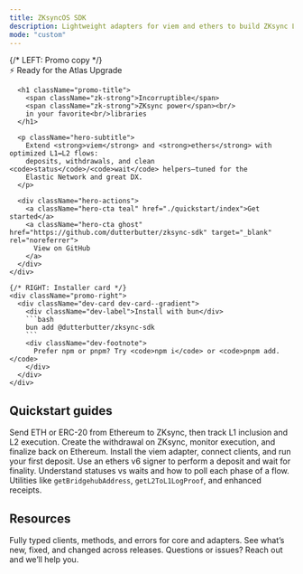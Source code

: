 ```yaml
---
title: ZKsyncOS SDK
description: Lightweight adapters for viem and ethers to build ZKsync L1↔L2 flows fast.
mode: "custom"
---
```


<div className="hero hero--bleed hero--split hero--ai">
  <div className="hero-inner">
    {/* LEFT: Promo copy */}
    <div className="promo-left">
      <div className="pill-tag pill-tag--ring">
        <span className="pill-icon">⚡</span>
        Ready for the Atlas Upgrade
      </div>

      <h1 className="promo-title">
        <span className="zk-strong">Incorruptible</span>
        <span className="zk-strong">ZKsync power</span><br/>
        in your favorite<br/>libraries
      </h1>

      <p className="hero-subtitle">
        Extend <strong>viem</strong> and <strong>ethers</strong> with optimized L1↔L2 flows:
        deposits, withdrawals, and clean <code>status</code>/<code>wait</code> helpers—tuned for the
        Elastic Network and great DX.
      </p>

      <div className="hero-actions">
        <a className="hero-cta teal" href="./quickstart/index">Get started</a>
        <a className="hero-cta ghost" href="https://github.com/dutterbutter/zksync-sdk" target="_blank" rel="noreferrer">
          View on GitHub
        </a>
      </div>
    </div>

    {/* RIGHT: Installer card */}
    <div className="promo-right">
      <div className="dev-card dev-card--gradient">
        <div className="dev-label">Install with bun</div>
        ```bash
        bun add @dutterbutter/zksync-sdk
        ```
        <div className="dev-footnote">
          Prefer npm or pnpm? Try <code>npm i</code> or <code>pnpm add.</code>
        </div>
      </div>
    </div>
  </div>
</div>

<section className="lp-container">
  <h2>Quickstart guides</h2>
  <Columns cols={3}>
    <Card title="Deposit (L1 → L2)" icon="money-bill-transfer" href="./guides/deposits">
      Send ETH or ERC-20 from Ethereum to ZKsync, then track L1 inclusion and L2 execution.
    </Card>
    <Card title="Withdraw (L2 → L1)" icon="money-check-dollar" href="./guides/withdrawals">
      Create the withdrawal on ZKsync, monitor execution, and finalize back on Ethereum.
    </Card>
    <Card title="Quickstart (viem)" icon="code" href="./quickstart/viem">
      Install the viem adapter, connect clients, and run your first deposit.
    </Card>
    <Card title="Quickstart (ethers)" icon="code" href="./quickstart/ethers">
      Use an ethers v6 signer to perform a deposit and wait for finality.
    </Card>
    <Card title="Status & Wait helpers" icon="clock" href="./concepts/status-vs-wait">
      Understand statuses vs waits and how to poll each phase of a flow.
    </Card>
    <Card title="ZKsync RPC helpers" icon="terminal" href="./zks/methods">
      Utilities like <code>getBridgehubAddress</code>, <code>getL2ToL1LogProof</code>, and enhanced receipts.
    </Card>
  </Columns>
</section>

<section className="lp-container">
  <h2>Resources</h2>
  <Columns cols={3}>
    <Card title="API Reference" icon="book-open" href="./api-reference/introduction">
      Fully typed clients, methods, and errors for core and adapters.
    </Card>
    <Card title="Changelog" icon="calendar" href="./changelog">
      See what’s new, fixed, and changed across releases.
    </Card>
    <Card title="Support" icon="circle-info" href="mailto:hi@mintlify.com">
      Questions or issues? Reach out and we’ll help you.
    </Card>
  </Columns>
</section>
